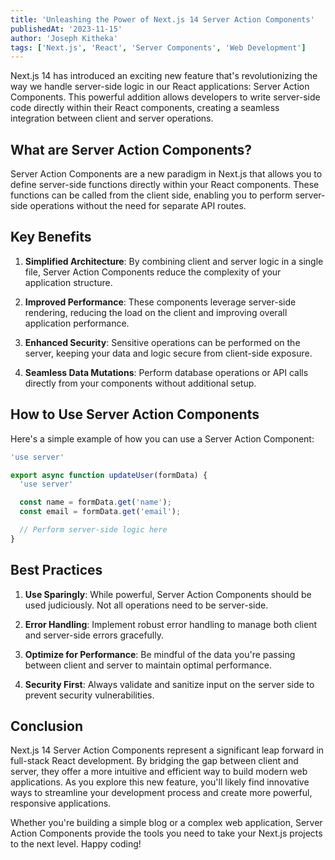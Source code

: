 ```yaml
---
title: 'Unleashing the Power of Next.js 14 Server Action Components'
publishedAt: '2023-11-15'
author: 'Joseph Kitheka'
tags: ['Next.js', 'React', 'Server Components', 'Web Development']
---
```


Next.js 14 has introduced an exciting new feature that's revolutionizing the way we handle server-side logic in our React applications: Server Action Components. This powerful addition allows developers to write server-side code directly within their React components, creating a seamless integration between client and server operations.

## What are Server Action Components?

Server Action Components are a new paradigm in Next.js that allows you to define server-side functions directly within your React components. These functions can be called from the client side, enabling you to perform server-side operations without the need for separate API routes.

## Key Benefits

1. **Simplified Architecture**: By combining client and server logic in a single file, Server Action Components reduce the complexity of your application structure.

2. **Improved Performance**: These components leverage server-side rendering, reducing the load on the client and improving overall application performance.

3. **Enhanced Security**: Sensitive operations can be performed on the server, keeping your data and logic secure from client-side exposure.

4. **Seamless Data Mutations**: Perform database operations or API calls directly from your components without additional setup.

## How to Use Server Action Components

Here's a simple example of how you can use a Server Action Component:

```javascript
'use server'

export async function updateUser(formData) {
  'use server'

  const name = formData.get('name');
  const email = formData.get('email');

  // Perform server-side logic here
}
```

## Best Practices

1. **Use Sparingly**: While powerful, Server Action Components should be used judiciously. Not all operations need to be server-side.

2. **Error Handling**: Implement robust error handling to manage both client and server-side errors gracefully.

3. **Optimize for Performance**: Be mindful of the data you're passing between client and server to maintain optimal performance.

4. **Security First**: Always validate and sanitize input on the server side to prevent security vulnerabilities.

## Conclusion

Next.js 14 Server Action Components represent a significant leap forward in full-stack React development. By bridging the gap between client and server, they offer a more intuitive and efficient way to build modern web applications. As you explore this new feature, you'll likely find innovative ways to streamline your development process and create more powerful, responsive applications.

Whether you're building a simple blog or a complex web application, Server Action Components provide the tools you need to take your Next.js projects to the next level. Happy coding!

